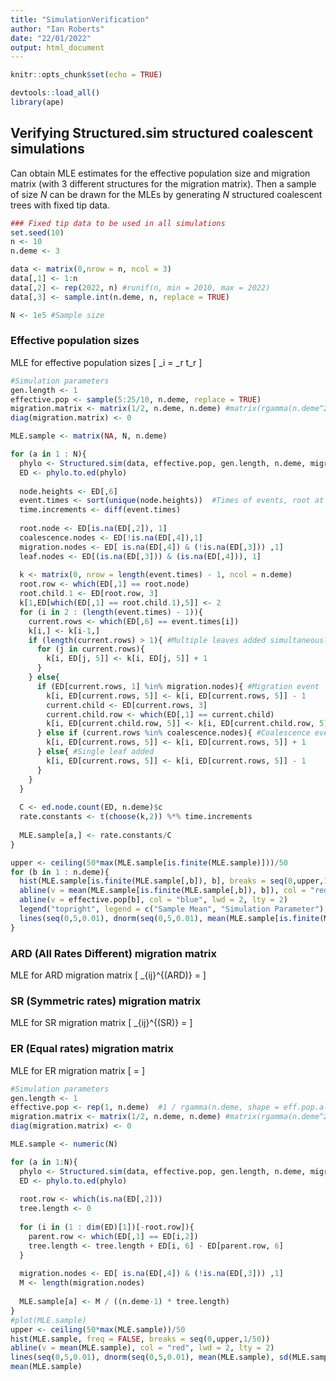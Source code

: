 ```yaml
---
title: "SimulationVerification"
author: "Ian Roberts"
date: "22/01/2022"
output: html_document
---
```


```r
knitr::opts_chunk$set(echo = TRUE)
```

```r
devtools::load_all()
library(ape)
```

## Verifying Structured.sim structured coalescent simulations

Can obtain MLE estimates for the effective population size and migration matrix (with 3 different structures for the migration matrix). Then a sample of size $N$ can be drawn for the MLEs by generating $N$ structured coalescent trees with fixed tip data.

```r
### Fixed tip data to be used in all simulations
set.seed(10)
n <- 10
n.deme <- 3

data <- matrix(0,nrow = n, ncol = 3)
data[,1] <- 1:n
data[,2] <- rep(2022, n) #runif(n, min = 2010, max = 2022)
data[,3] <- sample.int(n.deme, n, replace = TRUE)

N <- 1e5 #Sample size
```

### Effective population sizes

MLE for effective population sizes
  \[
    \hat{\theta}_i = \frac{1}{c_i} \sum_r \binom{k_{ir}}{2} \delta t_r
  \]
  
```r
#Simulation parameters
gen.length <- 1
effective.pop <- sample(5:25/10, n.deme, replace = TRUE)
migration.matrix <- matrix(1/2, n.deme, n.deme) #matrix(rgamma(n.deme^2, shape = mig.mat.alpha, scale = 1/mig.mat.beta), n.deme, n.deme)
diag(migration.matrix) <- 0

MLE.sample <- matrix(NA, N, n.deme)

for (a in 1 : N){
  phylo <- Structured.sim(data, effective.pop, gen.length, n.deme, migration.matrix, FALSE)
  ED <- phylo.to.ed(phylo)
  
  node.heights <- ED[,6]
  event.times <- sort(unique(node.heights))  #Times of events, root at time=0
  time.increments <- diff(event.times)
  
  root.node <- ED[is.na(ED[,2]), 1]
  coalescence.nodes <- ED[!is.na(ED[,4]),1]
  migration.nodes <- ED[ is.na(ED[,4]) & (!is.na(ED[,3])) ,1]
  leaf.nodes <- ED[(is.na(ED[,3])) & (is.na(ED[,4])), 1]
  
  k <- matrix(0, nrow = length(event.times) - 1, ncol = n.deme)
  root.row <- which(ED[,1] == root.node)
  root.child.1 <- ED[root.row, 3]
  k[1,ED[which(ED[,1] == root.child.1),5]] <- 2
  for (i in 2 : (length(event.times) - 1)){
    current.rows <- which(ED[,6] == event.times[i])
    k[i,] <- k[i-1,]
    if (length(current.rows) > 1){ #Multiple leaves added simultaneously
      for (j in current.rows){
        k[i, ED[j, 5]] <- k[i, ED[j, 5]] + 1
      }
    } else{
      if (ED[current.rows, 1] %in% migration.nodes){ #Migration event
        k[i, ED[current.rows, 5]] <- k[i, ED[current.rows, 5]] - 1
        current.child <- ED[current.rows, 3]
        current.child.row <- which(ED[,1] == current.child)
        k[i, ED[current.child.row, 5]] <- k[i, ED[current.child.row, 5]] + 1
      } else if (current.rows %in% coalescence.nodes){ #Coalescence event
        k[i, ED[current.rows, 5]] <- k[i, ED[current.rows, 5]] + 1
      } else{ #Single leaf added
        k[i, ED[current.rows, 5]] <- k[i, ED[current.rows, 5]] - 1
      }
    }
  }
  
  C <- ed.node.count(ED, n.deme)$c
  rate.constants <- t(choose(k,2)) %*% time.increments
  
  MLE.sample[a,] <- rate.constants/C
}

upper <- ceiling(50*max(MLE.sample[is.finite(MLE.sample)]))/50
for (b in 1 : n.deme){
  hist(MLE.sample[is.finite(MLE.sample[,b]), b], breaks = seq(0,upper,1/50), freq = FALSE, main = paste("True parameter = ", effective.pop[b]))
  abline(v = mean(MLE.sample[is.finite(MLE.sample[,b]), b]), col = "red", lwd = 2, lty = 2)
  abline(v = effective.pop[b], col = "blue", lwd = 2, lty = 2)
  legend("topright", legend = c("Sample Mean", "Simulation Parameter"), col = c("red", "blue"), lty = 2)
  lines(seq(0,5,0.01), dnorm(seq(0,5,0.01), mean(MLE.sample[is.finite(MLE.sample[,b]), b]), sd(MLE.sample[is.finite(MLE.sample[,b]), b])))
}
```

### ARD (All Rates Different) migration matrix 

MLE for ARD migration matrix
  \[
    \hat{\lambda}_{ij}^{(ARD)} = \frac{m_{ij}}{\sum_r k_{ir} \delta t_r}
  \]

### SR (Symmetric rates) migration matrix

MLE for SR migration matrix
  \[
    \hat{\lambda}_{ij}^{(SR)} = \frac{m_{ij} + m_{ji}}{\sum_r (k_{ir} + k_{jr}) \delta t_r}
  \]

### ER (Equal rates) migration matrix

MLE for ER migration matrix
  \[
    \hat{\lambda} = \frac{M}{(d-1)\mathcal{L}}
  \]

```r
#Simulation parameters
gen.length <- 1
effective.pop <- rep(1, n.deme)  #1 / rgamma(n.deme, shape = eff.pop.alpha, scale = 1 /eff.pop.beta)
migration.matrix <- matrix(1/2, n.deme, n.deme) #matrix(rgamma(n.deme^2, shape = mig.mat.alpha, scale = 1/mig.mat.beta), n.deme, n.deme)
diag(migration.matrix) <- 0

MLE.sample <- numeric(N)

for (a in 1:N){
  phylo <- Structured.sim(data, effective.pop, gen.length, n.deme, migration.matrix, FALSE)
  ED <- phylo.to.ed(phylo)
  
  root.row <- which(is.na(ED[,2]))
  tree.length <- 0
  
  for (i in (1 : dim(ED)[1])[-root.row]){
    parent.row <- which(ED[,1] == ED[i,2])
    tree.length <- tree.length + ED[i, 6] - ED[parent.row, 6]
  }
  
  migration.nodes <- ED[ is.na(ED[,4]) & (!is.na(ED[,3])) ,1]
  M <- length(migration.nodes)
  
  MLE.sample[a] <- M / ((n.deme-1) * tree.length)
}
#plot(MLE.sample)
upper <- ceiling(50*max(MLE.sample))/50
hist(MLE.sample, freq = FALSE, breaks = seq(0,upper,1/50))
abline(v = mean(MLE.sample), col = "red", lwd = 2, lty = 2)
lines(seq(0,5,0.01), dnorm(seq(0,5,0.01), mean(MLE.sample), sd(MLE.sample)))
mean(MLE.sample)


```
